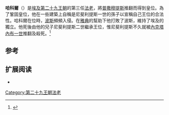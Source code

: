 {{Pharaoh Infobox | 
    Name=哈科爾| 
    Image=Achoris-StatueTorso MuseumOfFineArtsBoston 2.jpg|
Caption=哈科爾的半身雕像|
ImageSize=|
    Alt=|
 | NomenHiero=<hiero>h-k-rw:Z1</hiero><br><hiero>h-g:r</hiero>
|Nomen=''hkr''<br>Hakor |
|PrenomenHiero=<hiero>ra-Xnm-C10-C4-stp:n</hiero>
|Prenomen=''Maatibre''<br>Justice is the Heart of [[Ra|Re]]|
|Golden=''{{unicode|sḥtp nṯrw}}''<br>Satisfying the gods |
|Nebty=''{{unicode|qnw}}''<br>The Brave |
|Horus=''{{unicode|ꜥꜣ-ỉb-mry-tꜣwy}}''<br>Great of intellect who loves the Two Lands |
|GoldenHiero=<hiero>s-Htp:t*p-nTrw</hiero>
|NebtyHiero=<hiero>q:n-Z9:D40</hiero>
|HorusHiero=<hiero>aA:ib*Z1-N36:N17:N17</hiero>
Reign=393-380 BCE|
Dynasty=[[第二十九王朝|第二十九王朝]] |
Coregency=|
Predecessor=[[普撒穆提斯|普撒穆提斯]]|
Successor=[[尼斐利提斯二世|尼斐利提斯二世]]|
Spouse=|
children=尼斐利提斯二世|
Father= |
Mother=| 
Born=|
Died=西元前380年|
Burial=|
Monuments=
}}

'''哈科爾'''（{{lang-en|Hakor}}）是[[埃及第二十九王朝|埃及第二十九王朝]]的第三任[[法老|法老]]，將[[普撒穆提斯|普撒穆提斯]]推翻而得到皇位。為了鞏固皇位，他在一些建築上自稱是尼斐利提斯一世的孫子以宣稱自己王位的合法性。哈科爾在位時，[[波斯|波斯]]頻頻入侵。在[[雅典|雅典]]的幫助下他打敗了波斯，維持了埃及的獨立。他死後由他的兒子尼斐利提斯二世繼承王位，惟尼斐利提斯不久就被[[內克塔內布一世|內克塔內布一世]]推翻及殺死。<ref>{{Cite web |url=http://www.phouka.com/pharaoh/pharaoh/dynasties/dyn29/03nepherites2.html |title=Nepherites II |accessdate=2013-08-24 |archive-date=2012-02-19 |archive-url=https://web.archive.org/web/20120219202201/http://www.phouka.com/pharaoh/pharaoh/dynasties/dyn29/03nepherites2.html |dead-url=yes }}</ref>

==参考==
{{reflist}}

==扩展阅读==
*{{cite web |url=http://www.tertullian.org/fathers/photius_copyright/photius_04bibliotheca.htm |title=166 Antonius Diogenes, The incredible wonders beyond Thule |work=Photius: Bibliotheca |publisher=tertullian.org |accessdate=2013-08-24 |archive-date=2013-10-12 |archive-url=https://web.archive.org/web/20131012021627/http://www.tertullian.org/fathers/photius_copyright/photius_04bibliotheca.htm |dead-url=no }}

{{Pharaoh | Prev=[[普撒穆提斯|普撒穆提斯]] | Dynasty=[[埃及第二十九王朝|第二十九王朝]] | Next=[[尼斐利提斯二世|尼斐利提斯二世]]}}

{{著名埃及统治者}}
{{Authority control}}
[[Category:第二十九王朝法老|Category:第二十九王朝法老]]